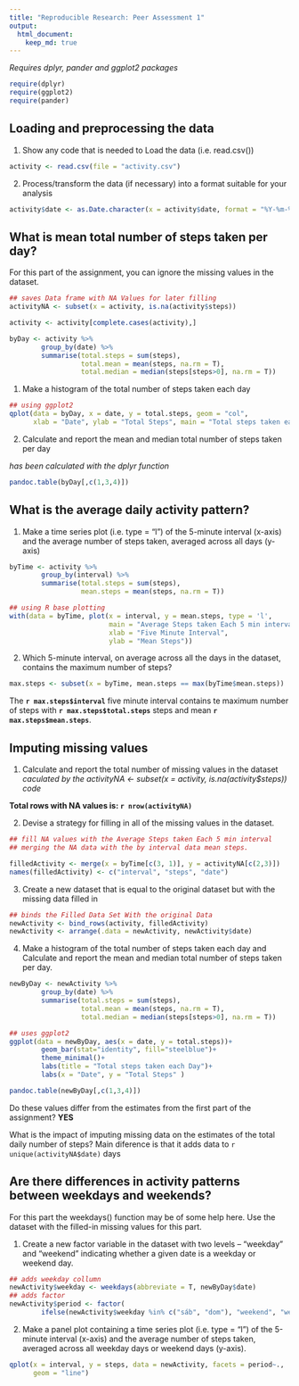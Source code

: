 ```yaml
---
title: "Reproducible Research: Peer Assessment 1"
output:
  html_document:
    keep_md: true
---
```


*Requires dplyr, pander and ggplot2 packages*
```r
require(dplyr)
require(ggplot2)
require(pander)
```


## Loading and preprocessing the data
1. Show any code that is needed to Load the data (i.e. read.csv())

```r
activity <- read.csv(file = "activity.csv")
```

2. Process/transform the data (if necessary) into a format suitable for your analysis

```r
activity$date <- as.Date.character(x = activity$date, format = "%Y-%m-%d")
```


## What is mean total number of steps taken per day?
For this part of the assignment, you can ignore the missing values in the dataset.

```r

## saves Data frame with NA Values for later filling
activityNA <- subset(x = activity, is.na(activity$steps))

activity <- activity[complete.cases(activity),]

byDay <- activity %>%
        group_by(date) %>%
        summarise(total.steps = sum(steps),
                  total.mean = mean(steps, na.rm = T),
                  total.median = median(steps[steps>0], na.rm = T))
```


1. Make a histogram of the total number of steps taken each day

```r
## using ggplot2
qplot(data = byDay, x = date, y = total.steps, geom = "col", 
      xlab = "Date", ylab = "Total Steps", main = "Total steps taken each Day")
```


2. Calculate and report the mean and median total number of steps taken per day
  
  
  *has been calculated with the dplyr function*
```r
pandoc.table(byDay[,c(1,3,4)])
```


## What is the average daily activity pattern?

1. Make a time series plot (i.e. type = "l") of the 5-minute interval (x-axis) and the average number of steps taken, averaged across all days (y-axis)

```r
byTime <- activity %>%
        group_by(interval) %>%
        summarise(total.steps = sum(steps),
                  mean.steps = mean(steps, na.rm = T))

## using R base plotting 
with(data = byTime, plot(x = interval, y = mean.steps, type = 'l', 
                         main = "Average Steps taken Each 5 min interval", 
                         xlab = "Five Minute Interval", 
                         ylab = "Mean Steps"))
```

2. Which 5-minute interval, on average across all the days in the dataset, contains the maximum number of steps?

```r
max.steps <- subset(x = byTime, mean.steps == max(byTime$mean.steps))
```

The **`r max.steps$interval`**  five minute interval contains te maximum number of steps with **`r max.steps$total.steps`** steps and mean **`r  max.steps$mean.steps`**.

## Imputing missing values
1. Calculate and report the total number of missing values in the dataset  
*caculated by the activityNA <- subset(x = activity, is.na(activity$steps)) code*

**Total rows with NA values is: `r nrow(activityNA)`**

2. Devise a strategy for filling in all of the missing values in the dataset.

```r
## fill NA values with the Average Steps taken Each 5 min interval
## merging the NA data with the by interval data mean steps.

filledActivity <- merge(x = byTime[c(3, 1)], y = activityNA[c(2,3)])
names(filledActivity) <- c("interval", "steps", "date")

```

3. Create a new dataset that is equal to the original dataset but with the missing data filled in
```r
## binds the Filled Data Set With the original Data
newActivity <- bind_rows(activity, filledActivity)
newActivity <- arrange(.data = newActivity, newActivity$date)

```

4. Make a histogram of the total number of steps taken each day and Calculate and report the mean and median total number of steps taken per day. 

```r
newByDay <- newActivity %>%
        group_by(date) %>%
        summarise(total.steps = sum(steps),
                  total.mean = mean(steps, na.rm = T),
                  total.median = median(steps[steps>0], na.rm = T))

## uses ggplot2
ggplot(data = newByDay, aes(x = date, y = total.steps))+
        geom_bar(stat="identity", fill="steelblue")+
        theme_minimal()+
        labs(title = "Total steps taken each Day")+
        labs(x = "Date", y = "Total Steps" )

pandoc.table(newByDay[,c(1,3,4)])
```
  
Do these values differ from the estimates from the first part of the assignment? **YES**   

What is the impact of imputing missing data on the estimates of the total daily number of steps? Main diference is that it adds data to ``r unique(activityNA$date)`` days

## Are there differences in activity patterns between weekdays and weekends?
For this part the weekdays() function may be of some help here. Use the dataset with the filled-in missing values for this part.

1. Create a new factor variable in the dataset with two levels -- "weekday" and "weekend" indicating whether a given date is a weekday or weekend day.

```r
## adds weekday collumn
newActivity$weekday <- weekdays(abbreviate = T, newByDay$date)
## adds factor
newActivity$period <- factor(
        ifelse(newActivity$weekday %in% c("sáb", "dom"), "weekend", "weekday"))
```

2. Make a panel plot containing a time series plot (i.e. type = "l") of the 5-minute interval (x-axis) and the average number of steps taken, averaged across all weekday days or weekend days (y-axis).

```r
qplot(x = interval, y = steps, data = newActivity, facets = period~., 
      geom = "line")
```

